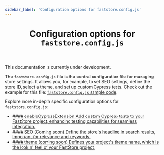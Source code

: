 ```yaml
---
sidebar_label: 'Configuration options for faststore.config.js'
---
```



<header>

# Configuration options for `faststore.config.js`

</header>

<Callout type="warning" emoji="⚠️">
  This documentation is currently under development.
</Callout>

The `faststore.config.js` file is the central configuration file for managing store settings. 
It allows you, for example, to set SEO settings, define the store ID, select a theme, and set up custom Cypress tests. Check out the example for this file: [`faststore.config.js` sample code](https://github.com/vtex-sites/starter.store/blob/main/faststore.config.js).

Explore more in-depth specific configuration options for `faststore.config.js`:

<ul class="nx-card-list">
  <li class="nx-card">
    <a href="/docs/faststore-config-options/custom-cypress-test">
      #### enableCypressExtension
      Add custom Cypress tests to your FastStore project, enhancing testing capabilities for seamless integration.
    </a>
  </li>
  <li class="nx-card">
    <a href="/">
      #### SEO (Coming soon)
      Define the store's headline in search results, important for relevance and keywords. 
    </a>
  </li>

  <li class="nx-card">
    <a href="/">
      #### theme (coming soon)
      Defines your project's theme name, which is the look n' feel of your FastStore project.
    </a>
  </li>
</ul>

